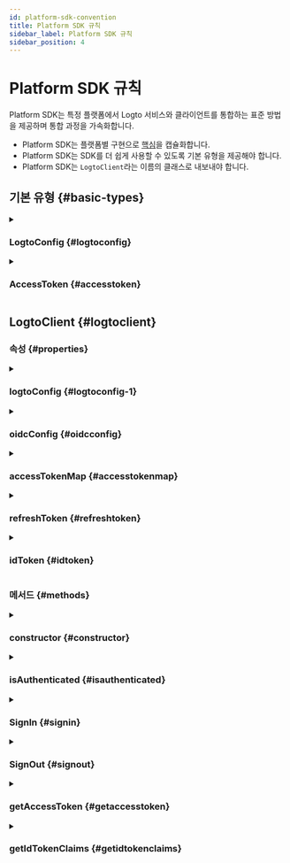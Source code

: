 ```yaml
---
id: platform-sdk-convention
title: Platform SDK 규칙
sidebar_label: Platform SDK 규칙
sidebar_position: 4
---
```


# Platform SDK 규칙

Platform SDK는 특정 플랫폼에서 Logto 서비스와 클라이언트를 통합하는 표준 방법을 제공하며 통합 과정을 가속화합니다.

- Platform SDK는 플랫폼별 구현으로 [핵심](/developers/sdk-conventions/core-sdk-convention)을 캡슐화합니다.
- Platform SDK는 SDK를 더 쉽게 사용할 수 있도록 기본 유형을 제공해야 합니다.
- Platform SDK는 `LogtoClient`라는 이름의 클래스로 내보내야 합니다.

## 기본 유형 \{#basic-types}

<details>
  <summary>

### LogtoConfig \{#logtoconfig}

</summary>

| Name                | Type       | Required | Default Value                       | Notes                                                                |
| ------------------- | ---------- | -------- | ----------------------------------- | -------------------------------------------------------------------- |
| endpoint            | `string`   | ✅       |                                     | OIDC 서비스 엔드포인트입니다.                                        |
| appId               | `string`   | ✅       |                                     | Logto 서비스에 등록한 애플리케이션의 ID입니다.                       |
| scopes              | `string[]` |          | `[openid, offline_access, profile]` | 이 필드는 항상 `openid`, `offline_access` 및 `profile`을 포함합니다. |
| resources           | `string[]` |          |                                     | 사용하고자 하는 보호된 리소스 지표입니다.                            |
| prompt              | `string`   |          | `consent`                           | `generateSignInUri`에서 사용되는 프롬프트 값입니다.                  |
| usingPersistStorage | `boolean`  |          | `true`                              | 로컬 머신에 자격 증명을 저장할지 여부를 결정합니다.                  |

**\*Notes**

- 필요에 따라 이 `LogtoConfig`를 확장할 수 있습니다.
- `usingPersistStorage`는 클라이언트 SDK에서만 제공됩니다. 예: iOS, Android, SPA.

</details>

<details>
  <summary>

### AccessToken \{#accesstoken}

</summary>

| Name      | Type     | Notes                |
| --------- | -------- | -------------------- |
| token     | `string` |                      |
| scope     | `string` |                      |
| expiresAt | `number` | 초 단위의 타임스탬프 |

</details>

## LogtoClient \{#logtoclient}

### 속성 \{#properties}

<details>
  <summary>

### logtoConfig \{#logtoconfig-1}

</summary>

**Type**

`LogtoConfig`

</details>

<details>
  <summary>

### oidcConfig \{#oidcconfig}

</summary>

**Type**

`OidcConfigResponse?`

</details>

<details>
  <summary>

### accessTokenMap \{#accesstokenmap}

</summary>

**Type**

`Map<string, AccessToken>`

**Key**

- 키는 `scope`와 `resource`로 구성되어야 합니다.
- `scope`의 값은 알파벳 순으로 정렬되고 공백으로 연결되어야 합니다.
- 키는 다음 패턴으로 구성되어야 합니다: `${scope}@${resource}`.
- `scope` 또는 `resource`가 null이거나 비어 있는 경우, 해당 값은 비어 있는 것으로 처리해야 합니다.

예: `"offline_access openid read:usr@https://logto.dev/api"`, `"@https://logto.dev/api"`, `"openid@"`, `"@"`.

**Value**

- `AccessToken`, `expiresAt` 속성을 사용하여 액세스 토큰이 만료되는 정확한 시간을 나타냅니다.

**Notes**

- Logto V1에서는 사용자 정의 스코프를 지원하지 않으므로 `scope`는 항상 null 값이 됩니다.
- 액세스 토큰 키를 생성하여 액세스 토큰을 저장할 때:
  - `scope`는 항상 null 값이 됩니다.
  - 액세스 토큰이 JWT가 아닌 경우, `resource`를 null 값으로 처리합니다.
  - 액세스 토큰이 JWT인 경우, 액세스 토큰을 디코딩하고 페이로드의 `aud` 클레임 값을 액세스 토큰 키의 `resource` 부분으로 사용합니다.

</details>

<details>
  <summary>

### refreshToken \{#refreshtoken}

</summary>

**Type**

`string?`

**Notes**

`refreshToken`은 아래 상황에서 설정되거나 업데이트됩니다:

- 저장소에서 `refreshToken`을 로드합니다.
- 서버가 토큰을 성공적으로 가져오는 응답에서 `refreshToken`을 반환합니다.
- 로그아웃 (null로 설정됩니다).

</details>

<details>
  <summary>

### idToken \{#idtoken}

</summary>

**Type**

`string?`

**Notes**

- `idToken`은 백엔드에서 온 경우 검증되어야 합니다.
- `idToken`은 아래 상황에서 설정되거나 업데이트됩니다:
  - 저장소에서 `idToken`을 로드합니다.
  - 서버가 토큰을 성공적으로 가져오는 응답에서 `idToken`을 반환합니다.
  - 로그아웃 (null로 설정됩니다).

</details>

### 메서드 \{#methods}

<details>
  <summary>

### constructor \{#constructor}

</summary>

**Parameters**

| Parameter   | Type          |
| ----------- | ------------- |
| logtoConfig | `LogtoConfig` |

**Return Type**

`LogtoClient`

**Notes**

- 필요에 따라 추가 매개변수를 추가할 수 있습니다.
- logtoConfig에서 usePersistStorage가 활성화된 경우, 플랫폼 SDK는 다음 기능을 제공합니다:
  - `clientId`를 기반으로 고유한 키로 영구 데이터를 저장합니다.
  - 초기화 시 로컬 머신에서 `refreshToken`과 `idToken`을 로드합니다.
  - `Core.fetchTokenByAuthorizationCode` 및 `Core.fetchTokenByRefreshToken`에서 `refreshToken`과 `idToken`을 로컬에 저장합니다.

</details>

<details>
  <summary>

### isAuthenticated \{#isauthenticated}

</summary>

사용자가 인증되었는지 여부를 확인합니다.  
이것은 getter로도 정의될 수 있습니다.

사용자가 인증된 것으로 간주되는 경우:

- ID 토큰을 성공적으로 획득한 경우.
- 로컬 머신에서 ID 토큰을 로드한 경우.

**Parameters**

없음.

**Return Type**

`boolean`

</details>

<details>
  <summary>

### SignIn \{#signin}

</summary>

이 메서드는 로그인 흐름을 시작해야 하며, 플랫폼 SDK는 로그인 리디렉션 프로세스를 포함하여 인가를 완료하는 데 필요한 모든 단계를 처리해야 합니다.

이 메서드가 성공적으로 호출된 후 사용자가 인증됩니다.

로그인 프로세스는 Core SDK 함수에 의존합니다:

- `generateSignInUri`
- `verifyAndParseCodeFromCallbackUri`
- `fetchTokenByAuthorizationCode`

Notes:

- generateSignInUri는 필요한 리소스를 포함하므로 fetchTokenByAuthorizationCode 함수에 리소스를 전달할 필요가 없습니다.

**Parameters**

| Parameter   | Type     |
| ----------- | -------- |
| redirectUri | `string` |

**Return Type**

`void`

**Throws**

- 이 로그인 과정에서 발생하는 모든 오류.

</details>

<details>
  <summary>

### SignOut \{#signout}

</summary>

로그아웃 프로세스는 다음 단계를 따라야 합니다:

1. 로컬 저장소, 쿠키, 영구 데이터 또는 기타 항목을 지웁니다.
2. `Core.revoke`를 통해 획득한 리프레시 토큰을 취소합니다 (리프레시 토큰이 취소되면 Logto 서비스는 모든 관련 토큰을 취소합니다).
3. 1단계에서 로그인 페이지의 세션을 지우지 않는 한 사용자를 Logto의 로그아웃 엔드포인트로 리디렉션합니다.

Notes:

- 2단계에서 `Core.revoke`는 비동기 호출이며 실패하더라도 로그아웃 프로세스를 차단하지 않습니다.
- 3단계는 Logto의 로그아웃 엔드포인트를 생성하기 위해 `Core.generateSignOutUri`에 의존합니다.

**Parameters**

| Parameter             | Type     | Required | Default Value |
| --------------------- | -------- | -------- | ------------- |
| postLogoutRedirectUri | `string` |          | `null`        |

**Return Type**

`void`

**Throws**

- 이 로그아웃 과정에서 발생하는 모든 오류.

</details>

<details>
  <summary>

### getAccessToken \{#getaccesstoken}

</summary>

`getAccessToken`은 `accessTokenMap`에서 `resource`와 `scope`로 `AccessToken`을 검색한 다음 해당 `AccessToken`의 `token` 값을 반환합니다.

Logto V1에서는 사용자 정의 스코프를 지원하지 않으므로 `accessTokenMap`의 키를 생성할 때 `scope`를 null로 설정합니다.

**Notes**

- 해당하는 `AccessToken`을 찾을 수 없는 경우, 필요한 토큰을 가져오기 위해 `Core.fetchTokenByRefreshToken` 작업을 수행합니다.
- `accessToken`이 만료되지 않은 경우, 내부의 `token` 값을 반환합니다.
- `accessToken`이 만료된 경우, 새로운 `accessToken`을 가져오기 위해 `Core.fetchTokenByRefreshToken` 작업을 수행하고, 로컬 `accessTokenMap`을 업데이트한 후 새로운 `token` 값을 반환합니다.
- `Core.fetchTokenByRefreshToken`이 실패하면 발생한 예외를 사용자에게 알립니다.
- 리프레시 토큰을 찾을 수 없는 경우, 사용자에게 인가되지 않은 예외를 알립니다.
- 로그인 후 리프레시 토큰을 획득한 경우에만 `Core.fetchTokenByRefreshToken` 작업을 수행할 수 있습니다.

**Parameters**

| Parameter | Type     | Required | Default value |
| --------- | -------- | -------- | ------------- |
| resource  | `string` |          | `null`        |

**Return Type**

`string`

**Throws**

- 사용자가 인증되지 않았습니다.
- 입력된 `resource`가 `logtoConfig`에 설정되지 않았습니다.
- `Core.fetchTokenByRefreshToken` 전에 리프레시 토큰을 찾을 수 없습니다.
- `Core.fetchTokenByRefreshToken`이 실패했습니다.

</details>

<details>
  <summary>

### getIdTokenClaims \{#getidtokenclaims}

</summary>

`getIdTokenClaims`는 `idToken` 속성의 클레임을 담고 있는 객체를 반환합니다.

**Parameters**

없음.

**Return Type**

`IdTokenClaims`

**Throws**

- 사용자가 인증되지 않았습니다.

</details>
